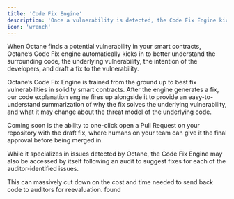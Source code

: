 ```yaml
---
title: 'Code Fix Engine'
description: 'Once a vulnerability is detected, the Code Fix Engine kicks into gear to automatically draft a secure fix.'
icon: 'wrench'
---
```


When Octane finds a potential vulnerability in your smart contracts, Octane’s Code Fix engine automatically kicks in to better understand the surrounding code, the underlying vulnerability, the intention of the developers, and draft a fix to the vulnerability.

Octane’s Code Fix Engine is trained from the ground up to best fix vulnerabilities in solidity smart contracts. After the engine generates a fix, our code explanation engine fires up alongside it to provide an easy-to-understand summarization of why the fix solves the underlying vulnerability, and what it may change about the threat model of the underlying code.

Coming soon is the ability to one-click open a Pull Request on your repository with the draft fix, where humans on your team can give it the final approval before being merged in.

While it specializes in issues detected by Octane, the Code Fix Engine may also be accessed by itself following an audit to suggest fixes for each of the auditor-identified issues.

This can massively cut down on the cost and time needed to send back code to auditors for reevaluation.
found